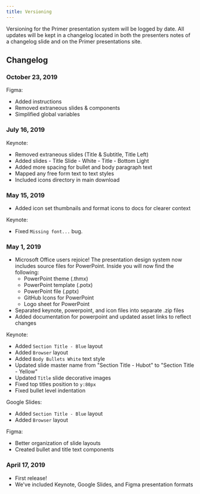 ```yaml
---
title: Versioning
---
```


Versioning for the Primer presentation system will be logged by date. All updates will be kept in a changelog located in both the presenters notes of a changelog slide and on the Primer presentations site.

## Changelog

### October 23, 2019

Figma:

- Added instructions
- Removed extraneous slides & components
- Simplified global variables

### July 16, 2019

Keynote:

- Removed extraneous slides (Title & Subtitle, Title Left)
- Added slides - Title Slide - White - Title - Bottom Light
- Added more spacing for bullet and body paragraph text
- Mapped any free form text to text styles
- Included icons directory in main download

### May 15, 2019

- Added icon set thumbnails and format icons to docs for clearer context

Keynote:

- Fixed `Missing font...` bug.

### May 1, 2019

- Microsoft Office users rejoice! The presentation design system now includes source files for PowerPoint. Inside you will now find the following:
  - PowerPoint theme (.thmx)
  - PowerPoint template (.potx)
  - PowerPoint file (.pptx)
  - GitHub Icons for PowerPoint
  - Logo sheet for PowerPoint
- Separated keynote, powerpoint, and icon files into separate .zip files
- Added documentation for powerpoint and updated asset links to reflect changes

Keynote:

- Added `Section Title - Blue` layout
- Added `Browser` layout
- Added `Body Bullets White` text style
- Updated slide master name from "Section Title - Hubot" to "Section Title - Yellow"
- Updated `Title` slide decorative images
- Fixed top titles position to `y:80px`
- Fixed bullet level indentation

Google Slides:

- Added `Section Title - Blue` layout
- Added `Browser` layout

Figma:

- Better organization of slide layouts
- Created bullet and title text components

### April 17, 2019

- First release!
- We've included Keynote, Google Slides, and Figma presentation formats
